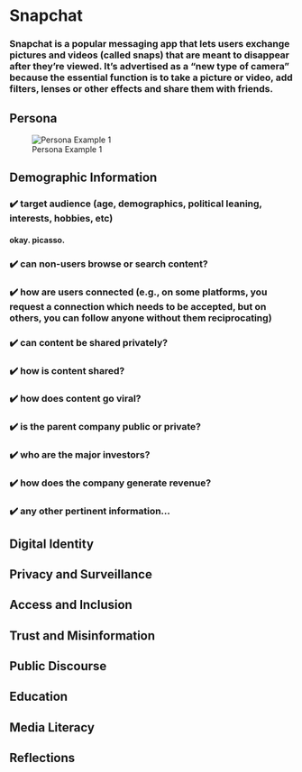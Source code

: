 # Snapchat
### Snapchat is a popular messaging app that lets users exchange pictures and videos (called snaps) that are meant to disappear after they're viewed. It's advertised as a "new type of camera" because the essential function is to take a picture or video, add filters, lenses or other effects and share them with friends.

## Persona {-}
![Persona Example 1](assets/snapchat/persona1.png)

## Demographic Information {-}
### ✔️ target audience (age, demographics, political leaning, interests, hobbies, etc)
#### okay. picasso.

### ✔️ can non-users browse or search content?

### ✔️ how are users connected (e.g., on some platforms, you request a connection which needs to be accepted, but on others, you can follow anyone without them reciprocating)

### ✔️ can content be shared privately?

### ✔️ how is content shared?

### ✔️ how does content go viral?

### ✔️ is the parent company public or private?

### ✔️ who are the major investors?

### ✔️ how does the company generate revenue?

### ✔️ any other pertinent information…


## Digital Identity {-}



## Privacy and Surveillance {-}

## Access and Inclusion {-}

## Trust and Misinformation {-}

## Public Discourse {-}

## Education {-}

## Media Literacy {-}

## Reflections {-}
